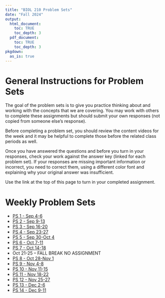 ```yaml
---
title: "BIOL 210 Problem Sets"
date: "Fall 2024"
output: 
  html_document:
    toc: TRUE
    toc_depth: 3
  pdf_document:
    toc: TRUE
    toc_depth: 3
pkgdown:
  as_is: true
---
```


# General Instructions for Problem Sets

The goal of the problem sets is to give you practice thinking about and working with the concepts that we are covering. You may work with others to complete these assignments but should submit your own responses (not copied from someone else's response). 

Before completing a problem set, you should review the content videos for the week and it may be helpful to complete those before the related class periods as well.

Once you have answered the questions and before you turn in your responses, check your work against the answer key (linked for each problem set). If your responses are missing important information or incorrect, you need to correct them, using a different color font and explaining why your original answer was insufficient.

Use the link at the top of this page to turn in your completed assignment.


# Weekly Problem Sets

* [PS 1 - Sep 4-6](ps1.html)
* [PS 2 - Sep 9-13](ps2.html)
* [PS 3 - Sep 16-20](404.html)
* [PS 4 - Sep 23-27](404.html)
* [PS 5 - Sep 30-Oct 4](404.html)
* [PS 6 - Oct 7-11](404.html)
* [PS 7 - Oct 14-18](404.html)
* Oct 21-25 -- FALL BREAK NO ASSIGNMENT
* [PS 8 - Oct 28-Nov 1](404.html)
* [PS 9 - Nov 4-8](404.html)
* [PS 10 - Nov 11-15](404.html)
* [PS 11 - Nov 18-22](404.html)
* [PS 12 - Nov 25-27](404.html)
* [PS 13 - Dec 2-6](404.html)
* [PS 14 - Dec 9-11](404.html)